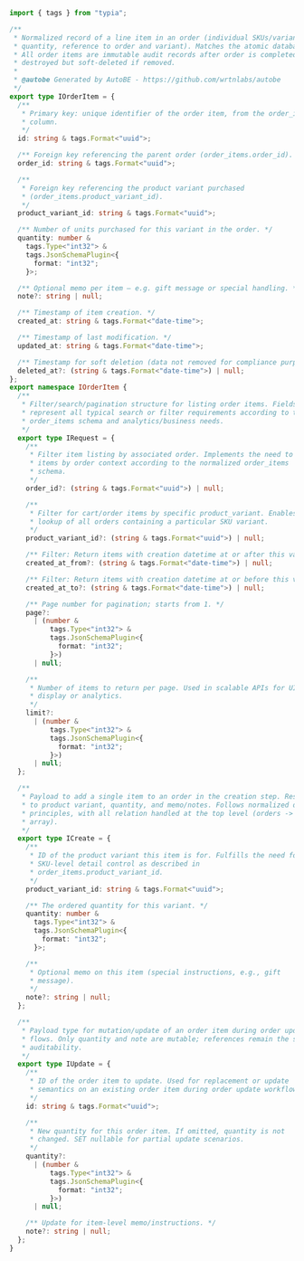 ```typescript filename="src/api/structures/IOrderItem.ts" showLineNumbers
import { tags } from "typia";

/**
 * Normalized record of a line item in an order (individual SKUs/variants,
 * quantity, reference to order and variant). Matches the atomic database row.
 * All order items are immutable audit records after order is completed, not
 * destroyed but soft-deleted if removed.
 *
 * @autobe Generated by AutoBE - https://github.com/wrtnlabs/autobe
 */
export type IOrderItem = {
  /**
   * Primary key: unique identifier of the order item, from the order_items.id
   * column.
   */
  id: string & tags.Format<"uuid">;

  /** Foreign key referencing the parent order (order_items.order_id). */
  order_id: string & tags.Format<"uuid">;

  /**
   * Foreign key referencing the product variant purchased
   * (order_items.product_variant_id).
   */
  product_variant_id: string & tags.Format<"uuid">;

  /** Number of units purchased for this variant in the order. */
  quantity: number &
    tags.Type<"int32"> &
    tags.JsonSchemaPlugin<{
      format: "int32";
    }>;

  /** Optional memo per item – e.g. gift message or special handling. */
  note?: string | null;

  /** Timestamp of item creation. */
  created_at: string & tags.Format<"date-time">;

  /** Timestamp of last modification. */
  updated_at: string & tags.Format<"date-time">;

  /** Timestamp for soft deletion (data not removed for compliance purposes). */
  deleted_at?: (string & tags.Format<"date-time">) | null;
};
export namespace IOrderItem {
  /**
   * Filter/search/pagination structure for listing order items. Fields
   * represent all typical search or filter requirements according to the
   * order_items schema and analytics/business needs.
   */
  export type IRequest = {
    /**
     * Filter item listing by associated order. Implements the need to fetch
     * items by order context according to the normalized order_items
     * schema.
     */
    order_id?: (string & tags.Format<"uuid">) | null;

    /**
     * Filter for cart/order items by specific product_variant. Enables
     * lookup of all orders containing a particular SKU variant.
     */
    product_variant_id?: (string & tags.Format<"uuid">) | null;

    /** Filter: Return items with creation datetime at or after this value. */
    created_at_from?: (string & tags.Format<"date-time">) | null;

    /** Filter: Return items with creation datetime at or before this value. */
    created_at_to?: (string & tags.Format<"date-time">) | null;

    /** Page number for pagination; starts from 1. */
    page?:
      | (number &
          tags.Type<"int32"> &
          tags.JsonSchemaPlugin<{
            format: "int32";
          }>)
      | null;

    /**
     * Number of items to return per page. Used in scalable APIs for UI
     * display or analytics.
     */
    limit?:
      | (number &
          tags.Type<"int32"> &
          tags.JsonSchemaPlugin<{
            format: "int32";
          }>)
      | null;
  };

  /**
   * Payload to add a single item to an order in the creation step. Restricts
   * to product variant, quantity, and memo/notes. Follows normalized data
   * principles, with all relation handled at the top level (orders -> items
   * array).
   */
  export type ICreate = {
    /**
     * ID of the product variant this item is for. Fulfills the need for
     * SKU-level detail control as described in
     * order_items.product_variant_id.
     */
    product_variant_id: string & tags.Format<"uuid">;

    /** The ordered quantity for this variant. */
    quantity: number &
      tags.Type<"int32"> &
      tags.JsonSchemaPlugin<{
        format: "int32";
      }>;

    /**
     * Optional memo on this item (special instructions, e.g., gift
     * message).
     */
    note?: string | null;
  };

  /**
   * Payload type for mutation/update of an order item during order update
   * flows. Only quantity and note are mutable; references remain the same for
   * auditability.
   */
  export type IUpdate = {
    /**
     * ID of the order item to update. Used for replacement or update
     * semantics on an existing order item during order update workflows.
     */
    id: string & tags.Format<"uuid">;

    /**
     * New quantity for this order item. If omitted, quantity is not
     * changed. SET nullable for partial update scenarios.
     */
    quantity?:
      | (number &
          tags.Type<"int32"> &
          tags.JsonSchemaPlugin<{
            format: "int32";
          }>)
      | null;

    /** Update for item-level memo/instructions. */
    note?: string | null;
  };
}
```